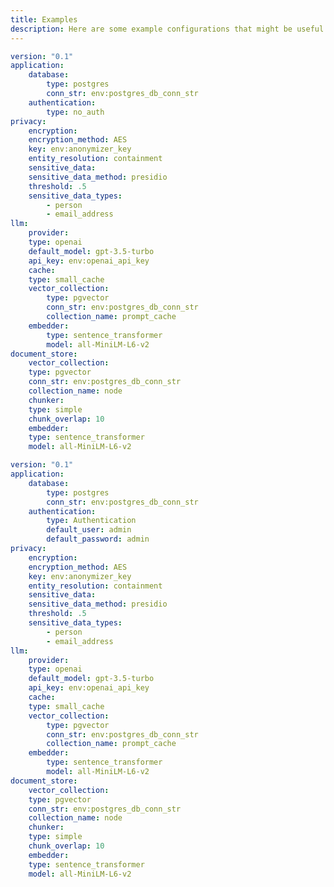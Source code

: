 ```yaml
---
title: Examples
description: Here are some example configurations that might be useful to you.
---
```


<CodeGroup>


```yaml Basic with No Authentication
version: "0.1"
application:
    database:
        type: postgres
        conn_str: env:postgres_db_conn_str
    authentication:
        type: no_auth
privacy:
    encryption:
    encryption_method: AES
    key: env:anonymizer_key
    entity_resolution: containment
    sensitive_data:
    sensitive_data_method: presidio
    threshold: .5
    sensitive_data_types:
        - person
        - email_address
llm:
    provider:
    type: openai
    default_model: gpt-3.5-turbo
    api_key: env:openai_api_key
    cache:
    type: small_cache
    vector_collection:
        type: pgvector
        conn_str: env:postgres_db_conn_str
        collection_name: prompt_cache
    embedder:
        type: sentence_transformer
        model: all-MiniLM-L6-v2
document_store:
    vector_collection:
    type: pgvector
    conn_str: env:postgres_db_conn_str
    collection_name: node
    chunker:
    type: simple
    chunk_overlap: 10
    embedder:
    type: sentence_transformer
    model: all-MiniLM-L6-v2

```


```yaml Basic with Authentication
version: "0.1"
application:
    database:
        type: postgres
        conn_str: env:postgres_db_conn_str
    authentication:
        type: Authentication
        default_user: admin
        default_password: admin
privacy:
    encryption:
    encryption_method: AES
    key: env:anonymizer_key
    entity_resolution: containment
    sensitive_data:
    sensitive_data_method: presidio
    threshold: .5
    sensitive_data_types:
        - person
        - email_address
llm:
    provider:
    type: openai
    default_model: gpt-3.5-turbo
    api_key: env:openai_api_key
    cache:
    type: small_cache
    vector_collection:
        type: pgvector
        conn_str: env:postgres_db_conn_str
        collection_name: prompt_cache
    embedder:
        type: sentence_transformer
        model: all-MiniLM-L6-v2
document_store:
    vector_collection:
    type: pgvector
    conn_str: env:postgres_db_conn_str
    collection_name: node
    chunker:
    type: simple
    chunk_overlap: 10
    embedder:
    type: sentence_transformer
    model: all-MiniLM-L6-v2

```
</CodeGroup>